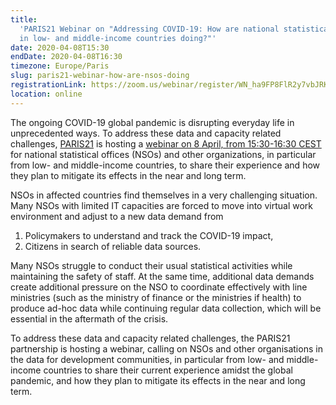 ```yaml
---
title:
  'PARIS21 Webinar on "Addressing COVID-19: How are national statistical offices
  in low- and middle-income countries doing?"'
date: 2020-04-08T15:30
endDate: 2020-04-08T16:30
timezone: Europe/Paris
slug: paris21-webinar-how-are-nsos-doing
registrationLink: https://zoom.us/webinar/register/WN_ha9FP8FlR2y7vbJRKLNeUw
location: online
---
```


The ongoing COVID-19 global pandemic is disrupting everyday life in
unprecedented ways. To address these data and capacity related challenges,
[PARIS21](https://paris21.org/) is hosting a
[webinar on 8 April, from 15:30-16:30 CEST](https://paris21.org/2020-Board-Meeting)
for national statistical offices (NSOs) and other organizations, in particular
from low- and middle-income countries, to share their experience and how they
plan to mitigate its effects in the near and long term.

NSOs in affected countries find themselves in a very challenging situation. Many
NSOs with limited IT capacities are forced to move into virtual work environment
and adjust to a new data demand from

1. Policymakers to understand and track the COVID-19 impact,
1. Citizens in search of reliable data sources.

Many NSOs struggle to conduct their usual statistical activities while
maintaining the safety of staff. At the same time, additional data demands
create additional pressure on the NSO to coordinate effectively with line
ministries (such as the ministry of finance or the ministries if health) to
produce ad-hoc data while continuing regular data collection, which will be
essential in the aftermath of the crisis.

To address these data and capacity related challenges, the PARIS21 partnership
is hosting a webinar, calling on NSOs and other organisations in the data for
development communities, in particular from low- and middle-income countries to
share their current experience amidst the global pandemic, and how they plan to
mitigate its effects in the near and long term.
